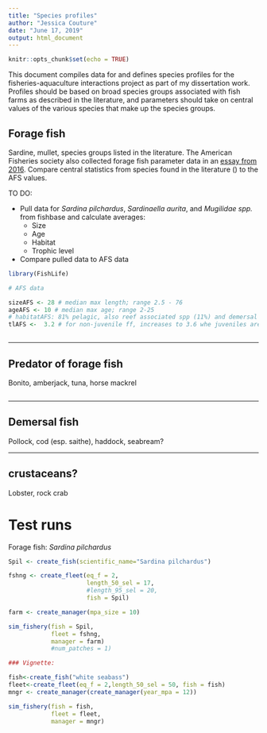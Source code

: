 ```yaml
---
title: "Species profiles"
author: "Jessica Couture"
date: "June 17, 2019"
output: html_document
---
```


```r
knitr::opts_chunk$set(echo = TRUE)
```

This document compiles data for and defines species profiles for the fisheries-aquaculture interactions project as part of my dissertation work. Profiles should be based on broad species groups associated with fish farms as described in the literature, and parameters should take on central values of the  various species that make up the species groups.

## Forage fish

Sardine, mullet, species groups listed in the literature. The American Fisheries society also collected forage fish parameter data in an [essay from 2016](https://fisheries.org/2016/01/defining-forage-species-to-prevent-a-management-dilemma/). Compare central statistics from species found in the literature () to the AFS values.

TO DO:

* Pull data for *Sardina pilchardus*, *Sardinaella aurita*, and *Mugilidae spp.* from fishbase and calculate averages: 
  + Size
  + Age
  + Habitat
  + Trophic level
* Compare pulled data to AFS data

```r

library(FishLife)

# AFS data

sizeAFS <- 28 # median max length; range 2.5 - 76
ageAFS <- 10 # median max age; range 2-25
# habitatAFS: 81% pelagic, also reef associated spp (11%) and demersal (8%)
tlAFS <-  3.2 # for non-juvenile ff, increases to 3.6 whe juveniles are included; range 2.1-4.5



```

***

## Predator of forage fish

Bonito, amberjack, tuna, horse mackrel


```r

```

***

## Demersal fish

Pollock, cod (esp. saithe), haddock, seabream?

***

## crustaceans?

Lobster, rock crab


# Test runs

Forage fish: *Sardina pilchardus*

```r


Spil <- create_fish(scientific_name="Sardina pilchardus")

fshng <- create_fleet(eq_f = 2,
                      length_50_sel = 17,
                      #length_95_sel = 20,
                      fish = Spil)

farm <- create_manager(mpa_size = 10)

sim_fishery(fish = Spil,
            fleet = fshng,
            manager = farm)
            #num_patches = 1)

### Vignette:

fish<-create_fish("white seabass")
fleet<-create_fleet(eq_f = 2,length_50_sel = 50, fish = fish)
mngr <- create_manager(create_manager(year_mpa = 12))

sim_fishery(fish = fish,
            fleet = fleet,
            manager = mngr)

```
